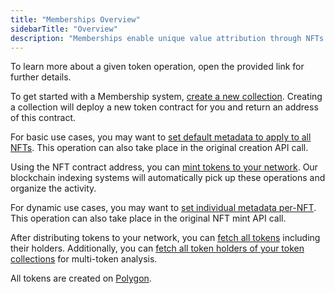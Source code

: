 ```yaml
---
title: "Memberships Overview"
sidebarTitle: "Overview"
description: "Memberships enable unique value attribution through NFTs (ERC-721)."
---
```


<Info>
  To learn more about a given token operation, open the provided link for
  further details.
</Info>

To get started with a Membership system, [create a new collection](/token-api/erc721/post/create).
Creating a collection will deploy a new token contract for you and return an address of this contract.

For basic use cases, you may want to [set default metadata to apply to all NFTs](/token-api/erc721/post/defaultMetadata).
This operation can also take place in the original creation API call.

Using the NFT contract address, you can [mint tokens to your network](/token-api/erc721/post/mint).
Our blockchain indexing systems will automatically pick up these operations and organize the activity.

For dynamic use cases, you may want to [set individual metadata per-NFT](/token-api/erc721/post/individualMetadata).
This operation can also take place in the original NFT mint API call.

After distributing tokens to your network, you can [fetch all tokens](/token-api/erc721/get/tokens) including their holders.
Additionally, you can [fetch all token holders of your token collections](/token-api/holders/holders) for multi-token analysis.

<Note>All tokens are created on [Polygon](https://polygon.technology/).</Note>

